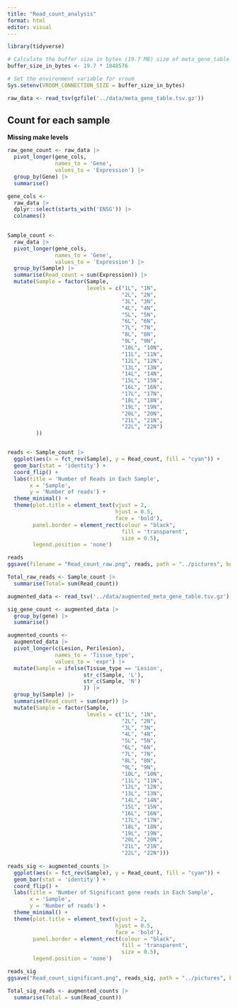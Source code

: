 ```yaml
---
title: "Read_count_analysis"
format: html
editor: visual
---
```


```r
library(tidyverse)
```

```r
# Calculate the buffer size in bytes (19.7 MB) size of meta_gene_table
buffer_size_in_bytes <- 19.7 * 1048576

# Set the environment variable for vroom
Sys.setenv(VROOM_CONNECTION_SIZE = buffer_size_in_bytes)
```

```r
raw_data <- read_tsv(gzfile('../data/meta_gene_table.tsv.gz'))
```

## Count for each sample

**Missing make levels**

```r
raw_gene_count <- raw_data |> 
  pivot_longer(gene_cols, 
               names_to = 'Gene', 
               values_to = 'Expression') |> 
  group_by(Gene) |> 
  summarise()
```

```r
gene_cols <- 
  raw_data |> 
  dplyr::select(starts_with('ENSG')) |> 
  colnames()
  

Sample_count <- 
  raw_data |> 
  pivot_longer(gene_cols, 
               names_to = 'Gene', 
               values_to = 'Expression') |> 
  group_by(Sample) |> 
  summarise(Read_count = sum(Expression)) |> 
  mutate(Sample = factor(Sample, 
                         levels = c("1L", "1N",
                                    "2L", "2N",
                                    "3L", "3N",
                                    "4L", "4N",
                                    "5L", "5N",
                                    "6L", "6N",
                                    "7L", "7N",
                                    "8L", "8N",
                                    "9L", "9N",
                                    "10L", "10N", 
                                    "11L", "11N", 
                                    "12L", "12N", 
                                    "13L", "13N", 
                                    "14L", "14N",
                                    "15L", "15N",
                                    "16L", "16N",
                                    "17L", "17N",
                                    "18L", "18N",
                                    "19L", "19N",
                                    "20L", "20N",
                                    "21L", "21N",
                                    "22L", "22N")
         ))


reads <- Sample_count |> 
  ggplot(aes(x = fct_rev(Sample), y = Read_count, fill = "cyan")) +
  geom_bar(stat = 'identity') +
  coord_flip() +
  labs(title = 'Number of Reads in Each Sample',
       x = 'Sample',
       y = 'Number of reads') +
  theme_minimal() +
  theme(plot.title = element_text(vjust = 2,
                                  hjust = 0.5,
                                  face = 'bold'),
        panel.border = element_rect(colour = "black", 
                                    fill = 'transparent',
                                    size = 0.5),
        legend.position = 'none')

reads
ggsave(filename = "Read_count_raw.png", reads, path = "../pictures", bg = "white")
```

```r
Total_raw_reads <- Sample_count |> 
  summarise(Total= sum(Read_count))
```

```r
augmented_data <- read_tsv('../data/augmented_meta_gene_table.tsv.gz')
```

```r
sig_gene_count <- augmented_data |> 
  group_by(gene) |> 
  summarise()

augmented_counts <- 
  augmented_data |> 
  pivot_longer(c(Lesion, Perilesion), 
               names_to = 'Tissue_type', 
               values_to = 'expr') |> 
  mutate(Sample = ifelse(Tissue_type == 'Lesion', 
                        str_c(Sample, 'L'), 
                        str_c(Sample, 'N')
                        )) |> 
  group_by(Sample) |> 
  summarise(Read_count = sum(expr)) |> 
  mutate(Sample = factor(Sample, 
                         levels = c("1L", "1N",
                                    "2L", "2N",
                                    "3L", "3N",
                                    "4L", "4N",
                                    "5L", "5N",
                                    "6L", "6N",
                                    "7L", "7N",
                                    "8L", "8N",
                                    "9L", "9N",
                                    "10L", "10N", 
                                    "11L", "11N", 
                                    "12L", "12N", 
                                    "13L", "13N", 
                                    "14L", "14N",
                                    "15L", "15N",
                                    "16L", "16N",
                                    "17L", "17N",
                                    "18L", "18N",
                                    "19L", "19N",
                                    "20L", "20N",
                                    "21L", "21N",
                                    "22L", "22N")))
  
reads_sig <- augmented_counts |> 
  ggplot(aes(x = fct_rev(Sample), y = Read_count, fill = "cyan")) +
  geom_bar(stat = 'identity') +
  coord_flip() +
  labs(title = 'Number of Significant gene reads in Each Sample',
       x = 'Sample',
       y = 'Number of reads') +
  theme_minimal() +
  theme(plot.title = element_text(vjust = 2,
                                  hjust = 0.5,
                                  face = 'bold'),
        panel.border = element_rect(colour = "black", 
                                    fill = 'transparent',
                                    size = 0.5),
        legend.position = 'none')

reads_sig
ggsave("Read_count_significant.png", reads_sig, path = "../pictures", bg = "white")

```

```r
Total_sig_reads <- augmented_counts |> 
  summarise(Total = sum(Read_count))
```
